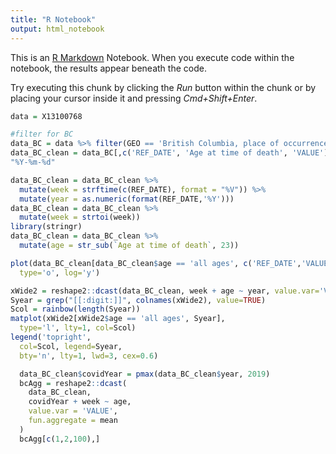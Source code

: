 ```yaml
---
title: "R Notebook"
output: html_notebook
---
```


This is an [R Markdown](http://rmarkdown.rstudio.com) Notebook. When you execute code within the notebook, the results appear beneath the code. 

Try executing this chunk by clicking the *Run* button within the chunk or by placing your cursor inside it and pressing *Cmd+Shift+Enter*. 

```r
data = X13100768
```

```r
#filter for BC
data_BC = data %>% filter(GEO == 'British Columbia, place of occurrence') %>% filter(Sex == 'Both sexes')
data_BC_clean = data_BC[,c('REF_DATE', 'Age at time of death', 'VALUE') ]
"%Y-%m-%d"
```

```r
data_BC_clean = data_BC_clean %>%
  mutate(week = strftime(c(REF_DATE), format = "%V")) %>%
  mutate(year = as.numeric(format(REF_DATE,'%Y')))
data_BC_clean = data_BC_clean %>%
  mutate(week = strtoi(week))
library(stringr)
data_BC_clean = data_BC_clean %>%
  mutate(age = str_sub(`Age at time of death`, 23))
```

```r
plot(data_BC_clean[data_BC_clean$age == 'all ages', c('REF_DATE','VALUE')], 
  type='o', log='y')

xWide2 = reshape2::dcast(data_BC_clean, week + age ~ year, value.var='VALUE')
Syear = grep("[[:digit:]]", colnames(xWide2), value=TRUE)
Scol = rainbow(length(Syear))
matplot(xWide2[xWide2$age == 'all ages', Syear],
  type='l', lty=1, col=Scol)
legend('topright', 
  col=Scol, legend=Syear, 
  bty='n', lty=1, lwd=3, cex=0.6)
```

```r
  data_BC_clean$covidYear = pmax(data_BC_clean$year, 2019)
  bcAgg = reshape2::dcast(
    data_BC_clean,
    covidYear + week ~ age,
    value.var = 'VALUE',
    fun.aggregate = mean
  )
  bcAgg[c(1,2,100),]
```
